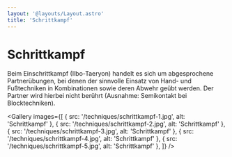 ```yaml
---
layout: '@layouts/Layout.astro'
title: 'Schrittkampf'
---
```



# Schrittkampf

Beim Einschrittkampf (Ilbo-Taeryon) handelt es sich um abgesprochene Partnerübungen, bei denen der sinnvolle Einsatz von Hand- und Fußtechniken in Kombinationen sowie deren Abwehr geübt werden. Der Partner wird hierbei nicht berührt (Ausnahme: Semikontakt bei Blocktechniken).

<Gallery
    images={[
        { src: '/techniques/schrittkampf-1.jpg', alt: 'Schrittkampf' },
        { src: '/techniques/schrittkampf-2.jpg', alt: 'Schrittkampf' },
        { src: '/techniques/schrittkampf-3.jpg', alt: 'Schrittkampf' },
        { src: '/techniques/schrittkampf-4.jpg', alt: 'Schrittkampf' },
        { src: '/techniques/schrittkampf-5.jpg', alt: 'Schrittkampf' },
    ]}
/>
